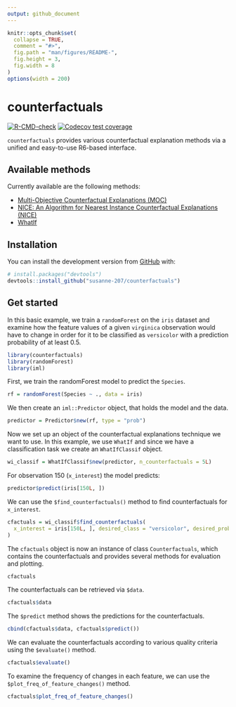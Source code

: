 ```yaml
---
output: github_document
---
```


<!-- README.md is generated from README.Rmd. Please edit that file -->

```r
knitr::opts_chunk$set(
  collapse = TRUE,
  comment = "#>",
  fig.path = "man/figures/README-",
  fig.height = 3,
  fig.width = 8
)
options(width = 200)
```

# counterfactuals

<!-- badges: start -->
[![R-CMD-check](https://github.com/susanne-207/counterfactuals/workflows/R-CMD-check/badge.svg)](https://github.com/susanne-207/counterfactuals/actions)
[![Codecov test coverage](https://codecov.io/gh/susanne-207/counterfactuals/branch/main/graph/badge.svg)](https://codecov.io/gh/susanne-207/counterfactuals?branch=main)
<!-- badges: end -->

`counterfactuals` provides various counterfactual explanation methods via a unified and easy-to-use
R6-based interface.

## Available methods

Currently available are the following methods:

- [Multi-Objective Counterfactual Explanations (MOC)](https://arxiv.org/abs/2004.11165)
- [NICE: An Algorithm for Nearest Instance Counterfactual Explanations (NICE)](https://arxiv.org/abs/2104.07411)
- [WhatIf](https://arxiv.org/abs/1907.04135)

## Installation

You can install the development version from [GitHub](https://github.com/) with:

``` r
# install.packages("devtools")
devtools::install_github("susanne-207/counterfactuals")
```
## Get started

In this basic example, we train a `randomForest` on the `iris` dataset and examine how the feature values of a given 
`virginica` observation would have to change in order for it to be classified as `versicolor` with a prediction 
probability of at least 0.5.

```r
library(counterfactuals)
library(randomForest)
library(iml)
```

First, we train the randomForest model to predict the `Species`.
```r
rf = randomForest(Species ~ ., data = iris)
```

We then create an `iml::Predictor` object, that holds the model and the data.

```r
predictor = Predictor$new(rf, type = "prob")
```

Now we set up an object of the counterfactual explanations technique we want to use.
In this example, we use `WhatIf` and since we have a classification task we create an `WhatIfClassif` object.

```r
wi_classif = WhatIfClassif$new(predictor, n_counterfactuals = 5L)
```

For observation 150 (`x_interest`) the model predicts:

```r
predictor$predict(iris[150L, ])
```

We can use the `$find_counterfactuals()` method to find counterfactuals for `x_interest`.

```r
cfactuals = wi_classif$find_counterfactuals(
  x_interest = iris[150L, ], desired_class = "versicolor", desired_prob = c(0.5, 1)
)
```

The `cfactuals` object is now an instance of class `Counterfactuals`, which contains the counterfactuals and provides 
several methods for evaluation and plotting.

```r
cfactuals
```


The counterfactuals can be retrieved via `$data`.
```r
cfactuals$data
```
The `$predict` method shows the predictions for the counterfactuals.

```r
cbind(cfactuals$data, cfactuals$predict())
```


We can evaluate the counterfactuals according to various quality criteria using the `$evaluate()` method.

```r
cfactuals$evaluate()
```

To examine the frequency of changes in each feature, we can use the `$plot_freq_of_feature_changes()` method.

```r
cfactuals$plot_freq_of_feature_changes()
```






